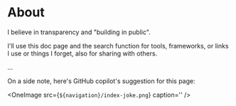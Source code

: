 # About


I believe in transparency and "building in public".

I'll use this doc page and the search function for tools, frameworks, or links I use or things I forget, also for sharing with others.

...

On a side note, here's GitHub copilot's suggestion for this page:

<OneImage src={`${navigation}/index-joke.png`} caption='' />
